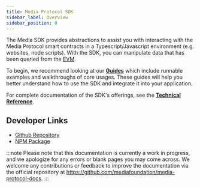 ```yaml
---
title: Media Protocol SDK
sidebar_label: Overview
sidebar_position: 0
---
```


The Media SDK provides abstractions to assist you with interacting with the Media Protocol smart contracts in a Typescript/Javascript environment (e.g. websites, node scripts). With the SDK, you can manipulate data that has been queried from the [EVM](https://ethereum.org/en/developers/docs/evm/).

To begin, we recommend looking at our [**Guides**](./guides/quick-start) which include runnable examples and walkthroughs of core usages. These guides will help you better understand how to use the SDK and integrate it into your application.

For complete documentation of the SDK's offerings, see the [**Technical Reference**](./reference/getting-started).


## Developer Links

* [Github Repository](https://github.com/mediafoundation/media-sdk)
* [NPM Package](https://npmjs.com/package/media-sdk)

:::note
Please note that this documentation is currently a work in progress, and we apologize for any errors or blank pages you may come across. We welcome any contributions or feedback to improve the documentation via the official repository at https://github.com/mediafoundation/media-protocol-docs.
:::